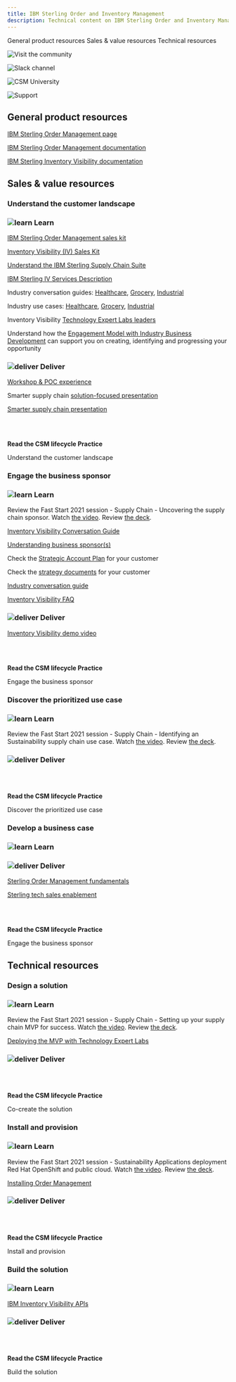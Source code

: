 ```yaml
---
title: IBM Sterling Order and Inventory Management
description: Technical content on IBM Sterling Order and Inventory Management
---
```



<AnchorLinks small>
<AnchorLink>General product resources</AnchorLink>
<AnchorLink>Sales & value resources</AnchorLink>
<AnchorLink>Technical resources</AnchorLink>
</AnchorLinks>

<Row>
<Column colMd={3} colLg={3} noGutterMdLeft>
<ArticleCard
      subTitle="Visit the community"
      title="Sustainability Sofftware Applications community"
      href="https://w3.ibm.com/w3publisher/customersuccess/community-connections/sustainability-software-community/community-experts">

![Visit the community](../images/community-icon.svg)

</ArticleCard>

</Column>
<Column colMd={3} colLg={3} noGutterMdLeft>
<ArticleCard
      subTitle="Slack channels"
      title="#sustainability_sw_csms"
      href="https://ibm-cloud.slack.com/archives/C01J5Q8C5HA">

![Slack channel](../images/slack-icon.svg)

</ArticleCard>

</Column>
<Column colMd={3} colLg={3} noGutterMdLeft>
<ArticleCard
      subTitle="OMS Use Cases"
      title="CSM -Sustainability Sofftware - Use Cases"
      href="https://storeengagementdemo.17f48735.public.multi-containers.ibm.com/">

![CSM University](../images/csm-university.svg)

</ArticleCard>

</Column>
<Column colMd={3} colLg={3} noGutterMdLeft>
<ArticleCard
      subTitle="Product support"
      title="Support for Sustainability Sofftware"
      title="##oms-tech"
      href="https://ibm-cloud.slack.com/archives/C01J5Q8C5HA">

![Support](../images/support-17.svg)

</ArticleCard>

</Column>
</Row>

<Row>

<Column colMd={8} colLg={8}>

## General product resources

<a href="https://www.ibm.com/products/order-management" target='_blank' rel='noreferrer noopener'>IBM Sterling Order Management page</a>

<a href="https://www.ibm.com/support/knowledgecenter/SS6PEW_9.5.0/om_maps/om95_welcome.html" target='_blank' rel='noreferrer noopener'>IBM Sterling Order Management documentation</a>

<a href="https://www.ibm.com/support/knowledgecenter/SSSMTK/landing/welcome.html" target='_blank' rel='noreferrer noopener'>IBM Sterling Inventory Visibility documentation</a>

</Column>

</Row>

<Row>

<Column>

## Sales & value resources

### Understand the customer landscape

</Column>

<Column colMd={4} colLg={4}>

### ![learn](../images/learn.svg) Learn

<a href="https://ibm.seismic.com/Link/Content/DCO_zO-iUBZkOjFnIW2hS39Q" target='_blank' rel='noreferrer noopener'>IBM Sterling Order Management sales kit</a>

<a href="https://ibm.seismic.com/Link/Content/DCcPaTr5NnyUiIDSLB94gXJA" target='_blank' rel='noreferrer noopener'>Inventory Visibility (IV) Sales Kit</a>

<a href="https://ibm.seismic.com/Link/Content/DCkGMRvcw3skuo6UXTViv2Hg" target='_blank' rel='noreferrer noopener'>Understand the IBM Sterling Supply Chain Suite</a>

<a href = "https://www-03.ibm.com/software/sla/sladb.nsf/pdf/7923-06/$file/i126-7923-06_12-2020_en_US.pdf" target='_blank' rel='noreferrer noopener'>IBM Sterling IV Services Description</a>

Industry conversation guides: <a href="https://ibm.seismic.com/Link/Content/DCQtuvugbrlECKfgPK47rS3A" target='_blank' rel='noreferrer noopener'>Healthcare</a>, <a href="https://ibm.seismic.com/Link/Content/DCe7CPZVpjHUKYbcHPVuMiWg" target='_blank' rel='noreferrer noopener'>Grocery</a>, <a href="https://ibm.seismic.com/Link/Content/DCi6hMkg7_SECxIOZblCfipA" target='_blank' rel='noreferrer noopener'>Industrial</a>

Industry use cases: <a href="https://ibm.seismic.com/Link/Content/DCFO1dQNS5eEqfn_xS3FVuCQ" target='_blank' rel='noreferrer noopener'>Healthcare</a>, <a href="https://ibm.seismic.com/Link/Content/DC8F6vB0DX3EOuQy5tMXhB5g" target='_blank' rel='noreferrer noopener'>Grocery</a>, <a href="https://ibm.seismic.com/Link/Content/DCl8otxGTekUe9I4Nj8OMLQA" target='_blank' rel='noreferrer noopener'>Industrial</a>

Inventory Visibility <a href="https://ibm.box.com/s/hcay7hy7d6a2lc58kk3rvw2xnifjne2k" target='_blank' rel='noreferrer noopener'>Technology Expert Labs leaders</a>

Understand how the <a href="https://w3.ibm.com/w3publisher/ibmsaleszone/go-to-market/industry-business-development" target='_blank' rel='noreferrer noopener'>Engagement Model with Industry Business Development</a> can support you on creating, identifying and progressing your opportunity

</Column>

<Column colMd={4} colLg={4}>

### ![deliver](../images/deliver.svg) Deliver

<!--Broken link -->
<!--* <a href="https://request.innovationcloud.info/" target='_blank' rel='noreferrer noopener'>Guided experience</a> -->

<a href="https://request.innovationcloud.info/demos/new" target='_blank' rel='noreferrer noopener'>Workshop & POC experience</a>

Smarter supply chain <a href="https://ibm.seismic.com/Link/Content/DCaUTW0yRUGESxBWoYutw7Wg" target='_blank' rel='noreferrer noopener'>solution-focused presentation</a>

<a href="supply chain presentation" target='_blank' rel='noreferrer noopener'>Smarter supply chain presentation</a>

</Column>

<Column colMd={4} colLg={4}>

<br/>
<br/>

<Aside>

**Read the CSM lifecycle Practice**

<Link to="/onboard/understand-client-it-landscape" target='_blank' rel='noreferrer noopener'>Understand the customer landscape</Link>


</Aside>

</Column>

</Row>


<Row>

<Column>

### Engage the business sponsor

</Column>

<Column colMd={4} colLg={4}>

### ![learn](../images/learn.svg) Learn

Review the Fast Start 2021 session - Supply Chain - Uncovering the supply chain sponsor. Watch <a href="https://ibm.ent.box.com/s/6nut310dhxurf00imnqk3ssfu3vylgvx/file/771591578641" target='_blank' rel='noreferrer noopener'>the video</a>. Review <a href="https://ibm.ent.box.com/s/6nut310dhxurf00imnqk3ssfu3vylgvx/file/771591829300" target='_blank' rel='noreferrer noopener'>the deck</a>.

<a href="https://ibm.seismic.com/Link/Content/DCobdXuCpB20GskP0jVKUizQ" target='_blank' rel='noreferrer noopener'>Inventory Visibility Conversation Guide</a>

<a href="https://ibm.box.com/s/y1inn3tifo0ihjog3mutjryhdeanykio" target='_blank' rel='noreferrer noopener'>Understanding business sponsor(s)</a>

Check the <a href="https://w3.ibm.com/w3publisher/ibmsaleszone/account-management/strategic-account-planning" target='_blank' rel='noreferrer noopener'>Strategic Account Plan</a> for your customer

Check the <a href="https://isap.mybluemix.net/sales/isap/#view=clientList" target='_blank' rel='noreferrer noopener'>strategy documents</a> for your customer

<a href="https://ibm.seismic.com/Link/Content/DCIoRvc77H9Um6jxWMBCcl8w" target='_blank' rel='noreferrer noopener'>Industry conversation guide</a>

<!--* <a href="" target='_blank' rel='noreferrer noopener'>Inventory Visibility Solution Brief</a>-->

<a href="https://ibm.seismic.com/Link/Content/DCcj_FpDgO7ESare1ss_H03A" target='_blank' rel='noreferrer noopener'>Inventory Visibility FAQ</a>

</Column>

<Column colMd={4} colLg={4}>

### ![deliver](../images/deliver.svg) Deliver

<a href="https://ibm.seismic.com/Link/Content/DC8HQcAlSL10uReFZ-1UsitQ" target='_blank' rel='noreferrer noopener'>Inventory Visibility demo video</a>

</Column>

<Column colMd={4} colLg={4}>

<br/>
<br/>

<Aside>

**Read the CSM lifecycle Practice**

<Link to="/onboard/engage-business-sponsor" target='_blank' rel='noreferrer noopener'>Engage the business sponsor</Link>

</Aside>

</Column>

</Row>

<Row>

<Column>

### Discover the prioritized use case

</Column>

<Column colMd={4} colLg={4}>

### ![learn](../images/learn.svg) Learn

Review the Fast Start 2021 session - Supply Chain - Identifying an Sustainability supply chain use case. Watch <a href="https://ibm.ent.box.com/s/6nut310dhxurf00imnqk3ssfu3vylgvx/file/771592458165" target='_blank' rel='noreferrer noopener'>the video</a>. Review <a href="https://ibm.ent.box.com/s/6nut310dhxurf00imnqk3ssfu3vylgvx/file/771591984505" target='_blank' rel='noreferrer noopener'>the deck</a>.

</Column>

<Column colMd={4} colLg={4}>

### ![deliver](../images/deliver.svg) Deliver

</Column>

<Column colMd={4} colLg={4}>

<br/>
<br/>

<Aside>

**Read the CSM lifecycle Practice**

<Link to="/use-case-discovery" target='_blank' rel='noreferrer noopener'>Discover the prioritized use case</Link>

</Aside>

</Column>

</Row>

<Row>

<Column>

### Develop a business case

</Column>

<Column colMd={4} colLg={4}>

### ![learn](../images/learn.svg) Learn

</Column>

<Column colMd={4} colLg={4}>

### ![deliver](../images/deliver.svg) Deliver

<a href="https://learn.ibm.com/enrol/index.php?id=5172" target='_blank' rel='noreferrer noopener'>Sterling Order Management fundamentals</a>

<a href="https://lr-sellers.yourlearning.ibm.com/#/aiapps/roadmap/1793" target='_blank' rel='noreferrer noopener'>Sterling tech sales enablement</a>

</Column>

<Column colMd={4} colLg={4}>

<br/>
<br/>

<Aside>

**Read the CSM lifecycle Practice**

<Link to="/onboard/engage-business-sponsor" target='_blank' rel='noreferrer noopener'>Engage the business sponsor</Link>

</Aside>

</Column>

</Row>

<Row>

<Column>

## Technical resources

### Design a solution

</Column>

<Column colMd={4} colLg={4}>

### ![learn](../images/learn.svg) Learn

Review the Fast Start 2021 session - Supply Chain - Setting up your supply chain MVP for success. Watch <a href="https://ibm.ent.box.com/s/6nut310dhxurf00imnqk3ssfu3vylgvx/file/772677038099">the video</a>. Review <a href="https://ibm.ent.box.com/s/6nut310dhxurf00imnqk3ssfu3vylgvx/file/772675728526">the deck</a>.

<a href="https://ibm.box.com/s/4uqqek1pvtmkfbp53a1jvcls4330icvj">Deploying the MVP with Technology Expert Labs</a>

</Column>

<Column colMd={4} colLg={4}>

### ![deliver](../images/deliver.svg) Deliver

</Column>


<Column colMd={4} colLg={4}>

<br/>
<br/>

<Aside>

**Read the CSM lifecycle Practice**

<Link to="/csm-cocreate" target='_blank' rel='noreferrer noopener'>Co-create the solution</Link>

</Aside>

</Column>

</Row>

<Row>

<Column>

### Install and provision

</Column>

<Column colMd={4} colLg={4}>

### ![learn](../images/learn.svg) Learn

Review the Fast Start 2021 session - Sustainability Applications deployment Red Hat OpenShift and public cloud. Watch <a href="https://ibm.ent.box.com/s/6nut310dhxurf00imnqk3ssfu3vylgvx/file/772253120785">the video</a>. Review <a href="https://ibm.ent.box.com/s/6nut310dhxurf00imnqk3ssfu3vylgvx/file/772253105843">the deck</a>.

<a href="https://www.ibm.com/support/knowledgecenter/SS6PEW_10.0.0/installation/c_OverviewInstallaingSterlingOrderManagement.html">Installing Order Management</a>

</Column>

<Column colMd={4} colLg={4}>

### ![deliver](../images/deliver.svg) Deliver

</Column>

<Column colMd={4} colLg={4}>

<br/>
<br/>

<Aside>

**Read the CSM lifecycle Practice**

<Link to="/deploy/install-provision" target='_blank' rel='noreferrer noopener'>Install and provision</Link>

</Aside>

</Column>

</Row>

<Row>

<Column>

### Build the solution

</Column>

<Column colMd={4} colLg={4}>

### ![learn](../images/learn.svg) Learn

<a href="https://developer.ibm.com/apis/catalog/inventoryvis--inventory-visibility/Introduction" target='_blank' rel='noreferrer noopener'>IBM Inventory Visibility APIs</a>

</Column>

<Column colMd={4} colLg={4}>

### ![deliver](../images/deliver.svg) Deliver

</Column>
<Column colMd={4} colLg={4}>

<br/>
<br/>

<Aside>

**Read the CSM lifecycle Practice**

<Link to="/deploy/install-provision">Build the solution</Link>

</Aside>

</Column>

</Row>
